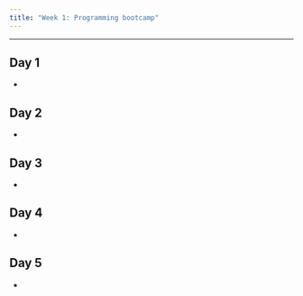 ```yaml
---
title: "Week 1: Programming bootcamp"
---
```


---


## Day 1

* 

## Day 2

* 

## Day 3

* 

## Day 4

* 

## Day 5

* 